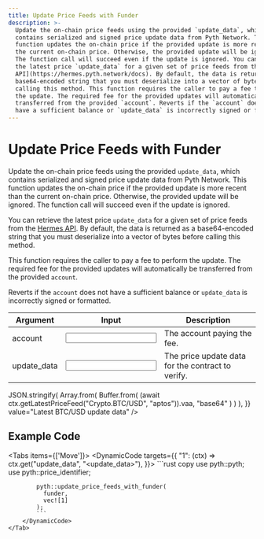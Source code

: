 ```yaml
---
title: Update Price Feeds with Funder
description: >-
  Update the on-chain price feeds using the provided `update_data`, which
  contains serialized and signed price update data from Pyth Network. This
  function updates the on-chain price if the provided update is more recent than
  the current on-chain price. Otherwise, the provided update will be ignored.
  The function call will succeed even if the update is ignored. You can retrieve
  the latest price `update_data` for a given set of price feeds from the [Hermes
  API](https://hermes.pyth.network/docs). By default, the data is returned as a
  base64-encoded string that you must deserialize into a vector of bytes before
  calling this method. This function requires the caller to pay a fee to perform
  the update. The required fee for the provided updates will automatically be
  transferred from the provided `account`. Reverts if the `account` does not
  have a sufficient balance or `update_data` is incorrectly signed or formatted.
---
```


# Update Price Feeds with Funder

Update the on-chain price feeds using the provided `update_data`, which contains serialized and signed price update data from Pyth Network.
This function updates the on-chain price if the provided update is more recent than the current on-chain price.
Otherwise, the provided update will be ignored.
The function call will succeed even if the update is ignored.

You can retrieve the latest price `update_data` for a given set of price feeds from the [Hermes API](https://hermes.pyth.network/docs).
By default, the data is returned as a base64-encoded string that you must deserialize into a vector of bytes before calling this method.

This function requires the caller to pay a fee to perform the update.
The required fee for the provided updates will automatically be transferred from the provided `account`.

Reverts if the `account` does not have a sufficient balance or `update_data` is incorrectly signed or formatted.

<div className="mt-6 overflow-x-auto">

| Argument                                                         | Input                                                      | Description                                       |
| ---------------------------------------------------------------- | ---------------------------------------------------------- | ------------------------------------------------- |
| <Arg required={true} type="signer">account</Arg>                 | <Input id="account" />                                     | The account paying the fee.                       |
| <Arg required={true} type="vector<vector<u8>>">update_data</Arg> | <Input id="update_data" format={InputFormats.ByteArray} /> | The price update data for the contract to verify. |

</div>

<Examples>
  <Example
    keyValues={{
      update_data: async (ctx) =>
        JSON.stringify(
          Array.from(
            Buffer.from(
              (await ctx.getLatestPriceFeed("Crypto.BTC/USD", "aptos")).vaa,
              "base64"
            )
          )
        ),
    }}
    value="Latest BTC/USD update data"
  />
</Examples>

## Example Code

<Tabs items={['Move']}>
    <Tab>
        <DynamicCode targets={{
            "1": (ctx) => ctx.get("update_data", "<update_data>"),
        }}>
            ```rust copy
            use pyth::pyth;
            use pyth::price_identifier;

            pyth::update_price_feeds_with_funder(
              funder,
              vec![1]
            );
            ```
        </DynamicCode>
    </Tab>

</Tabs>
